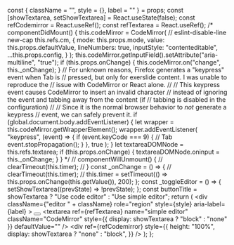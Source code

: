 
<!--
- Editor component which uses CodeMirror.
- This implementation takes care of keyboard navigation while inside the editor
- and provides the possibility to switch to a simpler editor (textarea) which
- makes it easier for screen reader users to interact with it.
-->

  const { className = "", style = {}, label = "" } = props;
  const [showTextarea, setShowTextarea] = React.useState(false);
  const refCodemirror = React.useRef();
  const refTextarea = React.useRef();
  /*
  componentDidMount() {
    this.codeMirror = CodeMirror(
      // eslint-disable-line new-cap
      this.refs.cm,
      {
        mode: this.props.mode,
        value: this.props.defaultValue,
        lineNumbers: true,
        inputStyle: "contenteditable",
        ...this.props.config,
      }
    );
    this.codeMirror.getInputField().setAttribute("aria-multiline", "true");
    if (this.props.onChange) {
      this.codeMirror.on("change", this._onChange);
    }
    // For unknown reasons, Firefox generates a "keypress" event when Tab is
    // pressed, but only for exerslide content. I was unable to reproduce the
    // issue with CodeMirror or React alone.
    //
    // This keypress event causes CodeMirror to insert an invalid character
    // instead of ignoring the event and tabbing away from the content (if
    // tabbing is disabled in the configuration)
    //
    // Since it is the normal browser behavior to *not* generate a keypress
    // event, we can safely prevent it.
    if (global.document.body.addEventListener) {
      let wrapper = this.codeMirror.getWrapperElement();
      wrapper.addEventListener(
        "keypress",
        (event) => {
          if (event.keyCode === 9) {
            // Tab
            event.stopPropagation();
          }
        },
        true
      );
    }
    let textareaDOMNode = this.refs.textarea;
    if (this.props.onChange) {
      textareaDOMNode.oninput = this._onChange;
    }
  }
  */
  // componentWillUnmount() {
  //   clearTimeout(this.timer);
  // }
  const _onChange = () => {
    // clearTimeout(this.timer);
    // this.timer = setTimeout(() => this.props.onChange(this.getValue()), 200);
  };
  const _toggleEditor = () => {
    setShowTextarea((prevState) => !prevState);
  };
  const buttonTitle = showTextarea ? "Use code editor" : "Use simple editor";
  return (
    <div
      className={"editor " + className}
      role="region"
      style={style}
      aria-label={label}
    >
      <button
        className="editor-toggle-button"
        title={buttonTitle}
        aria-label={buttonTitle}
        onClick={_toggleEditor}
      >
        <span className="fa fa-exchange" />
      </button>
      <textarea
        ref={refTextarea}
        name="simple editor"
        className="CodeMirror"
        style={{ display: showTextarea ? "block" : "none" }}
        defaultValue=""
      />
      <div
        ref={refCodemirror}
        style={{
          height: "100%",
          display: showTextarea ? "none" : "block",
        }}
      />
    </div>
  );
};
